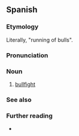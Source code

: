 ==Spanish==

===Etymology===
Literally, "running of bulls".

===Pronunciation===
{{es-pr}}

===Noun===
{{es-noun|f}}

# [[bullfight]] {{gloss|bullfighting event}}
#: {{syn|es|corrida}}

===See also===
{{col4|es
|banderilla
|banderillero
|capote
|descabello
|estocada
|estoque
|faena
|indulto
|matador
|montera
|muleta
|novillada
|novillero
|pica
|picador
|plaza de toros
|puntilla
|rejoneador
|tauromaquia
|tercio
|toreador
|torero
|vara
}}

===Further reading===
* {{R:es:DRAE}}

{{C|es|Bullfighting}}